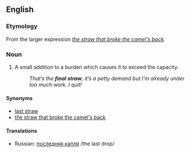 ==English==

===Etymology===
From the larger expression ''[[the straw that broke the camel's back]].''
  
===Noun===
{{en-noun|sg=[[final]] [[straw]]|-}}

# {{slang}} A small addition to a burden which causes it to exceed the capacity.  
#: ''That’s the '''final straw'''; it’s a petty demand but I’m already under too much work.  I quit!''

====Synonyms====
*[[last straw]]
*[[the straw that broke the camel's back]]

====Translations====
*Russian: [[последняя капля]] /the last drop/